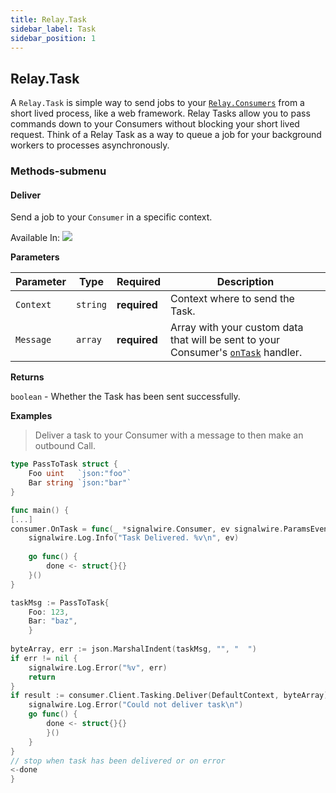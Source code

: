 ```yaml
---
title: Relay.Task
sidebar_label: Task
sidebar_position: 1
---
```


[link]: /sdks/reference/realtime-sdk/v2/sdks/golang/consumer
[link-1]: /sdks/reference/realtime-sdk/v2/sdks/golang/consumer#ontask

## Relay.Task

A `Relay.Task` is simple way to send jobs to your [`Relay.Consumers`][link] from a short lived process, like a web framework. Relay Tasks allow you to pass commands down to your Consumers without blocking your short lived request. Think of a Relay Task as a way to queue a job for your background workers to processes asynchronously.


### Methods-submenu

<div class="method-definitions"></div>

#### Deliver

Send a job to your `Consumer` in a specific context.

Available In: <img class="method-available-tag" src="https://img.shields.io/badge/-v1.0+-brightgreen.svg" />

**Parameters**

| Parameter | Type | Required | Description |
| --------- | ---- | -------- | ----------- |
| `Context` | `string` | **required** | Context where to send the Task. |
| `Message` | `array` | **required** | Array with your custom data that will be sent to your Consumer's [`onTask`][link-1] handler. |

**Returns**

`boolean` - Whether the Task has been sent successfully.

**Examples**

> Deliver a task to your Consumer with a message to then make an outbound Call.

```go
type PassToTask struct {
	Foo uint   `json:"foo"`
	Bar string `json:"bar"`
}

func main() {
[...]
consumer.OnTask = func(_ *signalwire.Consumer, ev signalwire.ParamsEventTaskingTask) {
	signalwire.Log.Info("Task Delivered. %v\n", ev)
	  
	go func() {
		done <- struct{}{}
	}()
}

taskMsg := PassToTask{
	Foo: 123,
	Bar: "baz",
	}
		 
byteArray, err := json.MarshalIndent(taskMsg, "", "  ")
if err != nil {
	signalwire.Log.Error("%v", err)
	return
}
if result := consumer.Client.Tasking.Deliver(DefaultContext, byteArray); !result {
	signalwire.Log.Error("Could not deliver task\n")
	go func() {
		done <- struct{}{}
		}()
	}
}
// stop when task has been delivered or on error
<-done
}
```